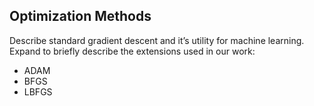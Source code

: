 ## Optimization Methods

Describe standard gradient descent and it's utility for machine learning. Expand to briefly describe the extensions used in our work: 

- ADAM 
- BFGS
- LBFGS
